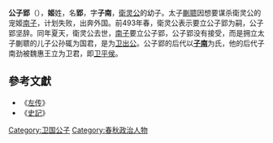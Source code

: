 '''公子郢'''（{{bd|？||？|catIdx=J}}），'''姬'''姓，名'''郢'''，字'''子南'''，[[衛灵公|衛灵公]]的幼子。太子[[蒯聩|蒯聩]]因想要谋杀衛灵公的宠姬[[南子|南子]]，计划失败，出奔外国。前493年春，衛灵公表示要立公子郢为嗣，公子郢坚辞。同年夏天，衛灵公去世，[[南子|南子]]要立公子郢，公子郢没有接受，而是拥立太子蒯聩的儿子公孙辄为国君，是为[[卫出公|卫出公]]。公子郢的后代以'''[[子南氏|子南]]'''为氏，他的后代子南劲被魏惠王立为卫君，即[[卫平侯|卫平侯]]。

==參考文獻==
*《[[左传|左传]]》
*《[[史記|史記]]》

[[Category:卫国公子|Category:卫国公子]]
[[Category:春秋政治人物|Category:春秋政治人物]]